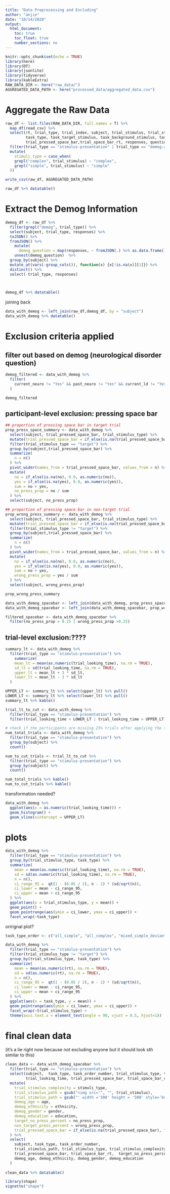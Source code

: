 ```yaml
---
title: "Data Preprocessing and Excluding"
author: "anjie"
date: "10/14/2020"
output: 
  html_document:
    toc: true
    toc_float: true
    number_sections: no
---
```


```r
knitr::opts_chunk$set(echo = TRUE)
library(here)
library(DT)
library(jsonlite)
library(tidyverse)
library(kableExtra)
RAW_DATA_DIR <- here("raw_data/")
AGGREGATED_DATA_PATH <- here("processed_data/aggregated_data.csv")
```

# Aggregate the Raw Data 
```r
raw_df <- list.files(RAW_DATA_DIR, full.names = T) %>%
  map_df(read_csv) %>% 
  select(rt, trial_type, trial_index, subject, trial_stimulus, trial_stimulus_type, 
         task_type, task_target_stimulus, task_background_stimulus, task_deviant_stimuli, task_order_number, block_order_number, trial_looking_time, 
         trial_pressed_space_bar,trial_space_bar_rt, responses, question_order) %>% 
  filter(trial_type == "stimulus-presentation" | trial_type == "demog-age" | trial_type == "demog-gender-and-education" | trial_type == "demog-ethnic-US" | trial_type == "demog-disorder-history") %>% 
  mutate(
    stimuli_type = case_when(
    grepl("complex", trial_stimulus) ~ "complex", 
    grepl("simple", trial_stimulus) ~ "simple"
  ))

write_csv(raw_df, AGGREGATED_DATA_PATH)
```

```r
raw_df %>% datatable()
```

# Extract the Demog Information 
```r
demog_df <- raw_df %>% 
  filter(grepl("demog", trial_type)) %>% 
  select(subject, trial_type, responses) %>% 
  toJSON() %>% 
  fromJSON() %>% 
    mutate(
      demog_question = map(responses, ~ fromJSON(.) %>% as.data.frame())) %>% 
    unnest(demog_question)  %>% 
  group_by(subject) %>%
  mutate_at(vars(-group_cols()), function(x) {x[!is.na(x)][1]}) %>%
  distinct() %>% 
  select(-trial_type, responses)
  


demog_df %>% datatable()
```
joining back
```r
data_with_demog <- left_join(raw_df,demog_df, by = "subject")
data_with_demog %>% datatable()
```


# Exclusion criteria applied 

## filter out based on demog (neurological disorder question)
```r
demog_filtered <- data_with_demog %>% 
  filter(
    current_neuro != "Yes" && past_neuro != "Yes" && current_ld != "Yes" && past_ld != "Yes"
  )

demog_filtered
```

## participant-level exclusion: pressing space bar

```r
## proportion of pressing space bar in target trial 
prop_press_space_summary <- data_with_demog %>% 
  select(subject, trial_pressed_space_bar, trial_stimulus_type) %>% 
  mutate(trial_pressed_space_bar = if_else(is.na(trial_pressed_space_bar), "no", trial_pressed_space_bar)) %>% 
  filter(trial_stimulus_type == "target") %>% 
  group_by(subject,trial_pressed_space_bar) %>% 
  summarize(
    n = n()
  ) %>% 
  pivot_wider(names_from = trial_pressed_space_bar, values_from = n) %>% 
  mutate(
    no = if_else(is.na(no), 0.0, as.numeric(no)),
    yes = if_else(is.na(yes), 0.0, as.numeric(yes)), 
    sum = no + yes, 
    no_press_prop = no / sum
  ) %>% 
  select(subject, no_press_prop)

## proportion of pressing space bar in non-target trial 
prop_wrong_press_summary <- data_with_demog %>% 
  select(subject, trial_pressed_space_bar, trial_stimulus_type) %>% 
  mutate(trial_pressed_space_bar = if_else(is.na(trial_pressed_space_bar), "no", trial_pressed_space_bar)) %>% 
  filter(trial_stimulus_type != "target") %>% 
  group_by(subject,trial_pressed_space_bar) %>% 
  summarize(
    n = n()
  ) %>% 
  pivot_wider(names_from = trial_pressed_space_bar, values_from = n) %>% 
  mutate(
    no = if_else(is.na(no), 0.0, as.numeric(no)),
    yes = if_else(is.na(yes), 0.0, as.numeric(yes)), 
    sum = no + yes, 
    wrong_press_prop = yes / sum
  ) %>% 
  select(subject, wrong_press_prop)

prop_wrong_press_summary

data_with_demog_spacebar <- left_join(data_with_demog, prop_press_space_summary, by = "subject")
data_with_demog_spacebar <- left_join(data_with_demog_spacebar, prop_wrong_press_summary, by = "subject")

filtered_spacebar <- data_with_demog_spacebar %>% 
  filter(no_press_prop > 0.25 | wrong_press_prop >0.25)
```

## trial-level exclusion:????
```r
summary_lt <- data_with_demog %>% 
  filter(trial_type == "stimulus-presentation") %>% 
    summarize(
    mean_lt = mean(as.numeric(trial_looking_time), na.rm = TRUE), 
    sd_lt = sd(trial_looking_time, na.rm = TRUE),
    upper_lt = mean_lt + 3 * sd_lt, 
    lower_lt = mean_lt - 3 * sd_lt
  )

UPPER_LT <- summary_lt %>% select(upper_lt) %>% pull()
LOWER_LT <- summary_lt %>% select(lower_lt) %>% pull()
summary_lt %>% kable()
```

```r
trial_lt_to_cut <- data_with_demog %>% 
  filter(trial_type == "stimulus-presentation") %>% 
  filter(trial_looking_time < LOWER_LT | trial_looking_time > UPPER_LT)

# check if the participants are missing 25% trials after applying the trial-based exclusion criteria 
num_total_trials <- data_with_demog %>% 
  filter(trial_type == "stimulus-presentation") %>% 
  group_by(subject) %>% 
  count()

num_to_cut_trials <- trial_lt_to_cut %>% 
  filter(trial_type == "stimulus-presentation") %>% 
  group_by(subject) %>% 
  count()

num_total_trials %>% kable()
num_to_cut_trials %>% kable()
```

transformation needed? 
```r
data_with_demog %>% 
  ggplot(aes(x = as.numeric(trial_looking_time))) + 
  geom_histogram() + 
  geom_vline(xintercept = UPPER_LT)
```

# plots 

```r
data_with_demog %>% 
  filter(trial_type == "stimulus-presentation") %>% 
  group_by(trial_stimulus_type, task_type) %>% 
  summarize(
    mean = mean(as.numeric(trial_looking_time), na.rm = TRUE),
    sd = sd(as.numeric(trial_looking_time), na.rm = TRUE), 
    n = n(),
    ci_range_95 =  qt(1 - (0.05 / 2), n - 1) * (sd/sqrt(n)),
    ci_lower = mean - ci_range_95,
    ci_upper = mean + ci_range_95
  ) %>% 
  ggplot(aes(x = trial_stimulus_type, y = mean)) + 
  geom_point() + 
  geom_pointrange(aes(ymin = ci_lower, ymax = ci_upper)) +
  facet_wrap(~task_type)
```

orirignal plot?
```r
task_type_order <- c("all_simple", "all_complex", "mixed_simple_deviant", "mixed_complex_deviant")

data_with_demog %>% 
  filter(trial_type == "stimulus-presentation") %>% 
  filter(trial_stimulus_type != "target") %>% 
  group_by(trial_stimulus_type, task_type) %>% 
  summarize(
    mean = mean(as.numeric(rt), na.rm = TRUE),
    sd = sd(as.numeric(rt), na.rm = TRUE), 
    n = n(),
    ci_range_95 =  qt(1 - (0.05 / 2), n - 1) * (sd/sqrt(n)),
    ci_lower = mean - ci_range_95,
    ci_upper = mean + ci_range_95
  ) %>% 
  ggplot(aes(x = task_type, y = mean)) + 
  geom_pointrange(aes(ymin = ci_lower, ymax = ci_upper)) +
  facet_wrap(~trial_stimulus_type) + 
  theme(axis.text.x = element_text(angle = 90, vjust = 0.5, hjust=1))
```





# final clean data 
(it's a lie right now because not excluding anyone but it should look sth similar to this)
```r
clean_data <- data_with_demog_spacebar %>% 
  filter(trial_type == "stimulus-presentation") %>% 
  select(subject,  task_type, task_order_number, trial_stimulus_type, trial_stimulus, stimuli_type,
         trial_looking_time, trial_pressed_space_bar, trial_space_bar_rt, age, ethnicity, gender, education, no_press_prop, wrong_press_prop) %>% 
  mutate(
    trial_stimulus_complexity = stimuli_type, 
    trial_stimulus_path = gsub("<img src='", "", trial_stimulus), 
    trial_stimulus_path = gsub("' width ='500' height = '500' style='border:5px solid black'>", "", trial_stimulus_path), 
    demog_age = age, 
    demog_ethnicity = ethnicity, 
    demog_gender = gender, 
    demog_education = education, 
    target_no_press_percent = no_press_prop,
    non_target_press_percent = wrong_press_prop,
    trial_pressed_space_bar = if_else(is.na(trial_pressed_space_bar), "no", trial_pressed_space_bar)
  ) %>% 
  select(
    subject, task_type, task_order_number, 
    trial_stimulus_path, trial_stimulus_type, trial_stimulus_complexity, trial_looking_time, 
    trial_pressed_space_bar, trial_space_bar_rt,  target_no_press_percent, non_target_press_percent, 
    demog_age, demog_ethnicity, demog_gender, demog_education
  )
  
clean_data %>% datatable()
```



```r
library(shape)
vignette("shape")
```

